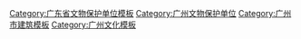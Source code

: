 {{Navbox
|name = 广州市境内的广东省文物保护单位
|title = [[广州市各级文物保护单位列表#广东省文物保护单位|广州市境内的广东省文物保护单位]]
|listclass=hlist
|style = text-align:left;
|groupstyle = text-align:center;
|state = {{{state<includeonly>|collapsed</includeonly>}}}
|group1 = [[越秀区]]
|list1 = 
*[[“三·二九”起义指挥部旧址]]
*[[广州起义烈士陵园]]
*[[广东贡院|广东贡院明远楼]]与[[中山大学天文台旧址]]
*[[广州东园|省港罢工委员会旧址]]
*[[周恩来同志主持的中共两广区委军委旧址]]
*[[白云楼 (广州)|白云楼鲁迅故居]]
*[[药洲遗址]]
*[[广东财政厅旧址]]
*[[中央银行大楼|中央银行旧址]]
*[[大佛寺 (广州)|大佛寺大殿]]
*[[越南青年政治训练班旧址、越南青年革命同志会旧址]]
*[[北京路 (越秀区)#千年古道|北京路古道遗址]]
*[[杨匏安旧居]]
 
|group2 = [[荔湾区]]
|list2 = 
*[[广东广雅中学|广雅书院旧址]]
*[[广州邮政博览馆|广东邮务管理局旧址]]
*[[通福桥]]
*[[锦纶会馆]]
*[[仁威庙]]
 
|group3 = [[海珠区]]
|list3 = 
*[[仲恺农校旧址]]
*[[琶洲塔]]
*[[纶生白公祠]]
*[[康乐园早期建筑群]]
*[[邓世昌纪念馆|邓氏宗祠]]
*[[卫氏大宗祠]]
 
|group4 = [[天河区]]
|list4 = 
*[[十九路军淞沪抗日将士坟园]]
*[[云从龙墓]]
*[[刘氏家庙]]
*[[新一军印缅阵亡将士公墓]]
 
|group5 = [[白云区 (广州市)|白云区]]
|list5 = 
*[[昇平社學舊址]]
*[[石井橋]]
*[[卢廉若墓]]
*[[平和大押旧址]]
 
|group6 = [[黄埔区]]
|list6 = 
*[[外國人公墓]]
*[[玉嵒书院]]与[[萝峰寺]]
 
|group7 = [[番禺区]]
|list7 = 
*[[莲花塔]]
*[[莲花城]]
*[[屈大均墓]]
*[[善世堂]]
*[[沙路炮台旧址]]
 
|group8 = [[南沙区 (广州市)|南沙区]]
|list8 = 
*[[金锁排灯塔]]
*[[舢舨洲灯塔]]
 
|group9 = [[花都区]]
|list9 = 
*[[冯云山故居]]
*[[資政大夫祠建築群]]
*[[藏书院村谭氏宗祠]]
*[[茶塘村古建筑群]]
*[[塱头村古建筑群]]
 
|group10 = [[增城区]]
|list10 = *
*[[万寿寺 (增城)|万寿寺]]
*[[湛若水墓]]
 
|group11 = [[从化区]]
|list11 = 
*[[五岳殿]]
 
|belowstyle= text-align:center
|below = 已列为[[全国重点文物保护单位]]的不再列出，参见：[[广东全国重点文物保护单位列表]]
}}<noinclude>
[[Category:广东省文物保护单位模板]]
[[Category:广州文物保护单位]]
[[Category:广州市建筑模板]]
[[Category:广州文化模板]]
</noinclude>